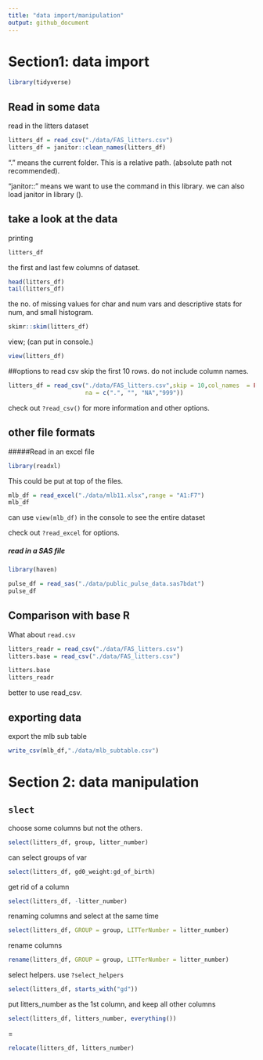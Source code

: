 ```yaml
---
title: "data import/manipulation"
output: github_document
---
```

# Section1: data import 

```r
library(tidyverse)
```

## Read in some data

read in the litters dataset

```r
litters_df = read_csv("./data/FAS_litters.csv")
litters_df = janitor::clean_names(litters_df)
```
 "." means the current folder. This is a relative path. (absolute path not recommended).
 
 "janitor::" means we want to use the command in this library. we can also load janitor in library ().
 
 
## take a look at the data

printing
```r
litters_df
```

the first and last few columns of dataset.
```r
head(litters_df)
tail(litters_df)
```


the no. of missing values for char and num vars and descriptive stats for num, and small histogram.
```r
skimr::skim(litters_df)
```

view; (can put in console.)
```r
view(litters_df)
```


##options to read csv
skip the first 10 rows. do not include column names. 
```r
litters_df = read_csv("./data/FAS_litters.csv",skip = 10,col_names  = FALSE, 
                      na = c(".", "", "NA","999"))
```

check out `?read_csv()` for more information and other options.

## other file formats

#####Read in an excel file

```r
library(readxl)
```
This could be put at top of the files.



```r
mlb_df = read_excel("./data/mlb11.xlsx",range = "A1:F7")
mlb_df
```
can use `view(mlb_df)` in the console to see the entire dataset

check out `?read_excel` for options.

##### read in a SAS file

```r
library(haven)
```

```r
pulse_df = read_sas("./data/public_pulse_data.sas7bdat")
pulse_df
```

## Comparison with base R

What about `read.csv`
```r
litters_readr = read_csv("./data/FAS_litters.csv")
litters.base = read_csv("./data/FAS_litters.csv")

litters.base
litters_readr
```

better to use read_csv.


## exporting data

export the mlb sub table
```r
write_csv(mlb_df,"./data/mlb_subtable.csv")
```


# Section 2: data manipulation

## `slect`

choose some columns but not the others.

```r
select(litters_df, group, litter_number)
```

can select groups of var
```r
select(litters_df, gd0_weight:gd_of_birth)
```

get rid of a column
```r
select(litters_df, -litter_number)
```

renaming columns and select at the same time
```r
select(litters_df, GROUP = group, LITTerNumber = litter_number)
```

rename columns
```r
rename(litters_df, GROUP = group, LITTerNumber = litter_number)
```


select helpers. use `?select_helpers`

```r
select(litters_df, starts_with("gd"))
```

put litters_number as the 1st column, and keep all other columns
```r
select(litters_df, litters_number, everything())
```
=
```r
relocate(litters_df, litters_number)
```

